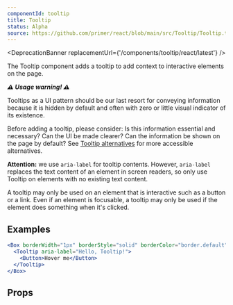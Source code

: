 ```yaml
---
componentId: tooltip
title: Tooltip
status: Alpha
source: https://github.com/primer/react/blob/main/src/Tooltip/Tooltip.tsx
---
```



<DeprecationBanner replacementUrl={'/components/tooltip/react/latest'} />

The Tooltip component adds a tooltip to add context to interactive elements on the page.

**_⚠️ Usage warning! ⚠️_**

Tooltips as a UI pattern should be our last resort for conveying information because it is hidden by default and often with zero or little visual indicator of its existence.

Before adding a tooltip, please consider: Is this information essential and necessary? Can the UI be made clearer? Can the information be shown on the page by default? See [Tooltip alternatives](https://primer.style/design/accessibility/tooltip-alternatives) for more accessible alternatives.

**Attention:** we use `aria-label` for tooltip contents. However, `aria-label` replaces the text content of an element in screen readers, so only use Tooltip on elements with no existing text content.

A tooltip may only be used on an element that is interactive such as a button or a link. Even if an element is focusable, a tooltip may only be used if the element does something when it's clicked.

## Examples

```jsx live
<Box borderWidth="1px" borderStyle="solid" borderColor="border.default" borderRadius={2} p={3}>
  <Tooltip aria-label="Hello, Tooltip!">
    <Button>Hover me</Button>
  </Tooltip>
</Box>
```

## Props

<ComponentProps data={data} />

